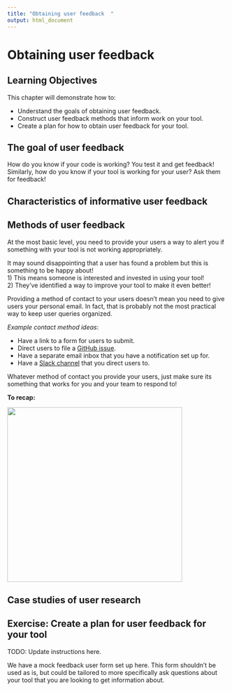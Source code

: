 ```yaml
---
title: "Obtaining user feedback  "
output: html_document
---
```


# Obtaining user feedback

## Learning Objectives

This chapter will demonstrate how to:

- Understand the goals of obtaining user feedback. 
- Construct user feedback methods that inform work on your tool. 
- Create a plan for how to obtain user feedback for your tool. 

## The goal of user feedback

How do you know if your code is working? You test it and get feedback! 
Similarly, how do you know if your tool is working for your user? Ask them for feedback!


## Characteristics of informative user feedback

## Methods of user feedback

At the most basic level, you need to provide your users a way to alert you if something with your tool is not working appropriately. 

It may sound disappointing that a user has found a problem but this is something to be happy about!  
1) This means someone is interested and invested in using your tool!   
2) They've identified a way to improve your tool to make it even better!  

Providing a method of contact to your users doesn't mean you need to give users your personal email. 
In fact, that is probably not the most practical way to keep user queries organized. 

_Example contact method ideas_: 

- Have a link to a form for users to submit.   
- Direct users to file a [GitHub issue](https://docs.github.com/en/github/managing-your-work-on-github/about-issues).    
- Have a separate email inbox that you have a notification set up for.  
- Have a [Slack channel](https://slack.com/) that you direct users to.  

Whatever method of contact you provide your users, just make sure its something that works for you and your team to respond to!

**To recap:**

<img src=https://docs.google.com/presentation/d/1cd434bkLer_CJ04GzpsZwzeEA9gjc5Ho6QimiHPbyEg/export/png?id=1cd434bkLer_CJ04GzpsZwzeEA9gjc5Ho6QimiHPbyEg&pageid=gcdcbd8d802_0_132 width = 400 height = 400 />

## Case studies of user research

## Exercise: Create a plan for user feedback for your tool

TODO: Update instructions here. 

We have a mock feedback user form set up here. 
This form shouldn't be used as is, but could be tailored to more specifically ask questions about your tool that you are looking to get information about. 

